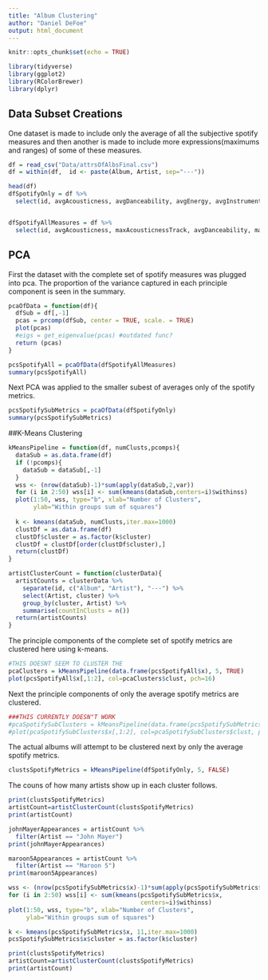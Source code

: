 ```yaml
---
title: "Album Clustering"
author: "Daniel DeFoe"
output: html_document
---
```


```r
knitr::opts_chunk$set(echo = TRUE)
```
```r
library(tidyverse)
library(ggplot2)
library(RColorBrewer)
library(dplyr) 

```


## Data Subset Creations
One dataset is made to include only the average of all the subjective spotify measures and then another is made to include more expressions(maximums and ranges) of some of these measures. 
```r
df = read_csv("Data/attrsOfAlbsFinal.csv")
df = within(df,  id <- paste(Album, Artist, sep="---"))

head(df)
dfSpotifyOnly = df %>%
  select(id, avgAcousticness, avgDanceability, avgEnergy, avgInstrumentalness, avgLiveness, avgLoudness, avgSpeechiness, avgValence)


dfSpotifyAllMeasures = df %>%
  select(id, avgAcousticness, maxAcousticnessTrack, avgDanceability, maxDanceabilityTrack, rangeEnergy, avgEnergy, maxInstrumentalnessTrack, avgInstrumentalness, avgLiveness, maxLivenessTrack, avgLoudness, rangeLoudness, avgSpeechiness, maxSpeechinessTrack, avgValence, rangeValence)

```

## PCA
First the dataset with the complete set of spotify measures was plugged into pca. The proportion of the variance captured in each principle component is seen in the summary.
```r
pcaOfData = function(df){
  dfSub = df[,-1]
  pcas = prcomp(dfSub, center = TRUE, scale. = TRUE)
  plot(pcas)
  #eigs = get_eigenvalue(pcas) #outdated func?
  return (pcas)
}
```

```r
pcsSpotifyAll = pcaOfData(dfSpotifyAllMeasures)
summary(pcsSpotifyAll)
```

Next PCA was applied to the smaller subest of averages only of the spotify metrics. 
```r
pcsSpotifySubMetrics = pcaOfData(dfSpotifyOnly)
summary(pcsSpotifySubMetrics)
```




##K-Means Clustering

```r
kMeansPipeline = function(df, numClusts,pcomps){
  dataSub = as.data.frame(df)
  if (!pcomps){
    dataSub = dataSub[,-1]
  }
  wss <- (nrow(dataSub)-1)*sum(apply(dataSub,2,var))
  for (i in 2:50) wss[i] <- sum(kmeans(dataSub,centers=i)$withinss)
  plot(1:50, wss, type="b", xlab="Number of Clusters",
       ylab="Within groups sum of squares")
  
  k <- kmeans(dataSub, numClusts,iter.max=1000)
  clustDf = as.data.frame(df)
  clustDf$cluster = as.factor(k$cluster)
  clustDf = clustDf[order(clustDf$cluster),]
  return(clustDf)
}
```

```r
artistClusterCount = function(clusterData){
  artistCounts = clusterData %>%
    separate(id, c("Album", "Artist"), "---") %>%
    select(Artist, cluster) %>%
    group_by(cluster, Artist) %>%
    summarise(countInClusts = n())
  return(artistCounts)
}
```

The principle components of the complete set of spotify metrics are clustered here using k-means. 
```r
#THIS DOESNT SEEM TO CLUSTER THE 
pcaClusters = kMeansPipeline(data.frame(pcsSpotifyAll$x), 5, TRUE)
plot(pcsSpotifyAll$x[,1:2], col=pcaClusters$clust, pch=16)
```

Next the principle components of only the average spotify metrics are clustered. 
```r
###THIS CURRENTLY DOESN"T WORK
#pcaSpotifySubClusters = kMeansPipeline(data.frame(pcsSpotifySubMetrics$x), 5, TRUE)
#plot(pcaSpotifySubClusters$x[,1:2], col=pcaSpotifySubClusters$clust, pch=16, xlim = c(0, 1), ylim = c(0, 1))
```

The actual albums will attempt to be clustered next by only the average spotify metrics. 
```r
clustsSpotifyMetrics = kMeansPipeline(dfSpotifyOnly, 5, FALSE)
```

The couns of how many artists show up in each cluster follows. 
```r
print(clustsSpotifyMetrics)
artistCount=artistClusterCount(clustsSpotifyMetrics)
print(artistCount)

johnMayerAppearances = artistCount %>%
  filter(Artist == "John Mayer")
print(johnMayerAppearances)

maroon5Appearances = artistCount %>%
  filter(Artist == "Maroon 5")
print(maroon5Appearances)

```




```r
wss <- (nrow(pcsSpotifySubMetrics$x)-1)*sum(apply(pcsSpotifySubMetrics$x,2,var))
for (i in 2:50) wss[i] <- sum(kmeans(pcsSpotifySubMetrics$x,
                                     centers=i)$withinss)
plot(1:50, wss, type="b", xlab="Number of Clusters",
     ylab="Within groups sum of squares")

k <- kmeans(pcsSpotifySubMetrics$x, 11,iter.max=1000)
pcsSpotifySubMetrics$x$cluster = as.factor(k$cluster)

print(clustsSpotifyMetrics)
artistCount=artistClusterCount(clustsSpotifyMetrics)
print(artistCount)
```








